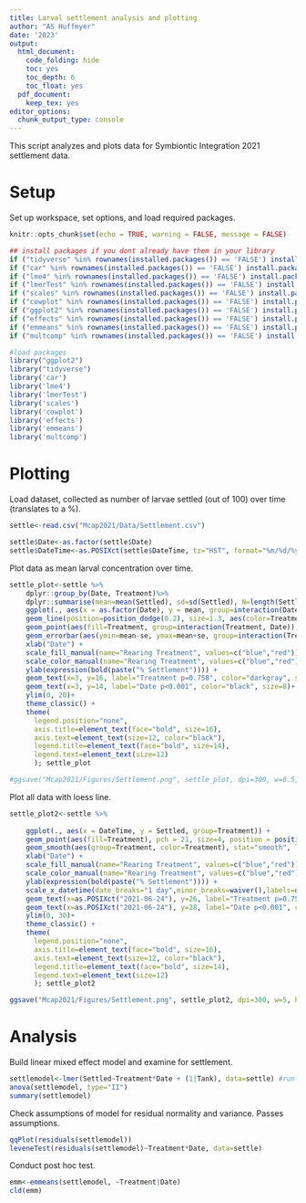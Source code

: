 ```yaml
---
title: Larval settlement analysis and plotting
author: "AS Huffmyer"
date: '2023'
output:
  html_document:
    code_folding: hide
    toc: yes
    toc_depth: 6
    toc_float: yes
  pdf_document:
    keep_tex: yes
editor_options: 
  chunk_output_type: console
---
```

This script analyzes and plots data for Symbiontic Integration 2021 settlement data. 

# **Setup**  

Set up workspace, set options, and load required packages.    
```r
knitr::opts_chunk$set(echo = TRUE, warning = FALSE, message = FALSE)
```

```r
## install packages if you dont already have them in your library
if ("tidyverse" %in% rownames(installed.packages()) == 'FALSE') install.packages('tidyverse') 
if ("car" %in% rownames(installed.packages()) == 'FALSE') install.packages('car') 
if ("lme4" %in% rownames(installed.packages()) == 'FALSE') install.packages('lme4') 
if ("lmerTest" %in% rownames(installed.packages()) == 'FALSE') install.packages('lmerTest') 
if ("scales" %in% rownames(installed.packages()) == 'FALSE') install.packages('scales') 
if ("cowplot" %in% rownames(installed.packages()) == 'FALSE') install.packages('cowplot') 
if ("ggplot2" %in% rownames(installed.packages()) == 'FALSE') install.packages('ggplot2') 
if ("effects" %in% rownames(installed.packages()) == 'FALSE') install.packages('effects') 
if ("emmeans" %in% rownames(installed.packages()) == 'FALSE') install.packages('emmeans') 
if ("multcomp" %in% rownames(installed.packages()) == 'FALSE') install.packages('multcomp') 

#load packages
library("ggplot2")
library("tidyverse")
library('car')
library('lme4')
library('lmerTest')
library('scales')
library('cowplot')
library('effects')
library('emmeans')
library('multcomp')
```

# **Plotting** 

Load dataset, collected as number of larvae settled (out of 100) over time (translates to a %).  

```r
settle<-read.csv("Mcap2021/Data/Settlement.csv")

settle$Date<-as.factor(settle$Date)
settle$DateTime<-as.POSIXct(settle$DateTime, tz="HST", format="%m/%d/%y")
```

Plot data as mean larval concentration over time.  

```r
settle_plot<-settle %>%
    dplyr::group_by(Date, Treatment)%>%
    dplyr::summarise(mean=mean(Settled), sd=sd(Settled), N=length(Settled), se=sd/sqrt(N))%>%
    ggplot(., aes(x = as.factor(Date), y = mean, group=interaction(Date, Treatment))) +
    geom_line(position=position_dodge(0.2), size=1.3, aes(color=Treatment, group=Treatment)) +
    geom_point(aes(fill=Treatment, group=interaction(Treatment, Date)), pch = 21, size=6, position = position_dodge(0.2)) + 
    geom_errorbar(aes(ymin=mean-se, ymax=mean+se, group=interaction(Treatment, Date)), width=0, linetype="solid", position=position_dodge(0.2), size=1.3, color="black")+
    xlab("Date") + 
    scale_fill_manual(name="Rearing Treatment", values=c("blue","red"))+
    scale_color_manual(name="Rearing Treatment", values=c("blue","red"))+
    ylab(expression(bold(paste("% Settlement")))) +
    geom_text(x=3, y=16, label="Treatment p=0.758", color="darkgray", size=8)+
    geom_text(x=3, y=14, label="Date p<0.001", color="black", size=8)+
    ylim(0, 20)+
    theme_classic() + 
    theme(
      legend.position="none",
      axis.title=element_text(face="bold", size=16),
      axis.text=element_text(size=12, color="black"), 
      legend.title=element_text(face="bold", size=14), 
      legend.text=element_text(size=12)
      ); settle_plot

#ggsave("Mcap2021/Figures/Settlement.png", settle_plot, dpi=300, w=8.5, h=5, units="in")
```

Plot all data with loess line.    

```r
settle_plot2<-settle %>%
    
    ggplot(., aes(x = DateTime, y = Settled, group=Treatment)) +
    geom_point(aes(fill=Treatment), pch = 21, size=4, position = position_jitterdodge(dodge.width=0.05), alpha=0.3) + 
    geom_smooth(aes(group=Treatment, color=Treatment), stat="smooth", lwd=2)+
    xlab("Date") + 
    scale_fill_manual(name="Rearing Treatment", values=c("blue","red"))+
    scale_color_manual(name="Rearing Treatment", values=c("blue","red"))+
    ylab(expression(bold(paste("% Settlement")))) +
    scale_x_datetime(date_breaks="1 day",minor_breaks=waiver(),labels=date_format("%m-%d"))+
    geom_text(x=as.POSIXct("2021-06-24"), y=26, label="Treatment p=0.758", color="darkgray", size=5)+
    geom_text(x=as.POSIXct("2021-06-24"), y=28, label="Date p<0.001", color="black", size=5)+
    ylim(0, 30)+
    theme_classic() + 
    theme(
      legend.position="none",
      axis.title=element_text(face="bold", size=16),
      axis.text=element_text(size=12, color="black"), 
      legend.title=element_text(face="bold", size=14), 
      legend.text=element_text(size=12)
      ); settle_plot2

ggsave("Mcap2021/Figures/Settlement.png", settle_plot2, dpi=300, w=5, h=5, units="in")
```

# **Analysis**  

Build linear mixed effect model and examine for settlement.        
```r
settlemodel<-lmer(Settled~Treatment*Date + (1|Tank), data=settle) #run as random
anova(settlemodel, type="II")
summary(settlemodel)
```

Check assumptions of model for residual normality and variance. Passes assumptions.    

```r
qqPlot(residuals(settlemodel))
leveneTest(residuals(settlemodel)~Treatment*Date, data=settle)
```

Conduct post hoc test.  

```r
emm<-emmeans(settlemodel, ~Treatment|Date)
cld(emm)
```